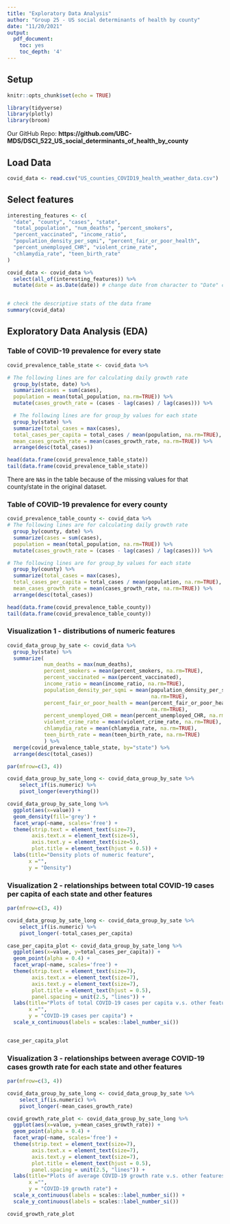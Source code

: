 ```yaml
---
title: "Exploratory Data Analysis"
author: "Group 25 - US social determinants of health by county"
date: "11/20/2021"
output:
  pdf_document:
    toc: yes
    toc_depth: '4'
---
```


## Setup
```r
knitr::opts_chunk$set(echo = TRUE)
```

```r
library(tidyverse)
library(plotly)
library(broom)

```

Our GitHub Repo: 
**https://github.com/UBC-MDS/DSCI_522_US_social_determinants_of_health_by_county**


## Load Data

```r
covid_data <- read.csv("US_counties_COVID19_health_weather_data.csv")
```

## Select features

```r
interesting_features <- c(
  "date", "county", "cases", "state", 
  "total_population", "num_deaths", "percent_smokers", 
  "percent_vaccinated", "income_ratio", 
  "population_density_per_sqmi", "percent_fair_or_poor_health",
  "percent_unemployed_CHR", "violent_crime_rate", 
  "chlamydia_rate", "teen_birth_rate"
)

covid_data <- covid_data %>% 
  select(all_of(interesting_features)) %>%
  mutate(date = as.Date(date)) # change date from character to "Date" class


# check the descriptive stats of the data frame 
summary(covid_data)
```

## Exploratory Data Analysis (EDA)

### Table of COVID-19 prevalence for every state



```r
covid_prevalence_table_state <- covid_data %>%

# The following lines are for calculating daily growth rate
  group_by(state, date) %>%
  summarize(cases = sum(cases),
  population = mean(total_population, na.rm=TRUE)) %>%
  mutate(cases_growth_rate = (cases - lag(cases) / lag(cases))) %>%

  # The following lines are for group_by values for each state
  group_by(state) %>%
  summarize(total_cases = max(cases),
  total_cases_per_capita = total_cases / mean(population, na.rm=TRUE),
  mean_cases_growth_rate = mean(cases_growth_rate, na.rm=TRUE)) %>%
  arrange(desc(total_cases))

head(data.frame(covid_prevalence_table_state))
tail(data.frame(covid_prevalence_table_state))

```
There are `NA`s in the table because of the missing values for that county/state in the original dataset.

### Table of COVID-19 prevalence for every county

```r
covid_prevalence_table_county <- covid_data %>%
# The following lines are for calculating daily growth rate
  group_by(county, date) %>%
  summarize(cases = sum(cases),
  population = mean(total_population, na.rm=TRUE)) %>%
  mutate(cases_growth_rate = (cases - lag(cases) / lag(cases))) %>%

# The following lines are for group_by values for each state
  group_by(county) %>%
  summarize(total_cases = max(cases),
  total_cases_per_capita = total_cases / mean(population, na.rm=TRUE),
  mean_cases_growth_rate = mean(cases_growth_rate, na.rm=TRUE)) %>%
  arrange(desc(total_cases)) 

head(data.frame(covid_prevalence_table_county))
tail(data.frame(covid_prevalence_table_county))

```

### Visualization 1 - distributions of numeric features

```r
covid_data_group_by_sate <- covid_data %>%
  group_by(state) %>%
  summarize(
            num_deaths = max(num_deaths), 
            percent_smokers = mean(percent_smokers, na.rm=TRUE), 
            percent_vaccinated = max(percent_vaccinated), 
            income_ratio = mean(income_ratio, na.rm=TRUE), 
            population_density_per_sqmi = mean(population_density_per_sqmi, 
                                               na.rm=TRUE), 
            percent_fair_or_poor_health = mean(percent_fair_or_poor_health, 
                                               na.rm=TRUE), 
            percent_unemployed_CHR = mean(percent_unemployed_CHR, na.rm=TRUE), 
            violent_crime_rate = mean(violent_crime_rate, na.rm=TRUE), 
            chlamydia_rate = mean(chlamydia_rate, na.rm=TRUE), 
            teen_birth_rate = mean(teen_birth_rate, na.rm=TRUE)
            ) %>%
  merge(covid_prevalence_table_state, by="state") %>%
  arrange(desc(total_cases)) 
```

```r


par(mfrow=c(3, 4))

covid_data_group_by_sate_long <- covid_data_group_by_sate %>%
    select_if(is.numeric) %>%
    pivot_longer(everything()) 

covid_data_group_by_sate_long %>%
  ggplot(aes(x=value)) + 
  geom_density(fill='grey') +
  facet_wrap(~name, scales='free') + 
  theme(strip.text = element_text(size=7),
        axis.text.x = element_text(size=5), 
        axis.text.y = element_text(size=5), 
        plot.title = element_text(hjust = 0.5)) +
  labs(title="Density plots of numeric feature",
       x ="", 
       y = "Density") 


```


### Visualization 2 - relationships between total COVID-19 cases per capita of each state and other features

```r
par(mfrow=c(3, 4))

covid_data_group_by_sate_long <- covid_data_group_by_sate %>%
    select_if(is.numeric) %>%
    pivot_longer(-total_cases_per_capita) 

case_per_capita_plot <- covid_data_group_by_sate_long %>%
  ggplot(aes(x=value, y=total_cases_per_capita)) + 
  geom_point(alpha = 0.4) +
  facet_wrap(~name, scales='free') +
  theme(strip.text = element_text(size=7),
        axis.text.x = element_text(size=7), 
        axis.text.y = element_text(size=7), 
        plot.title = element_text(hjust = 0.5), 
        panel.spacing = unit(2.5, "lines")) +
  labs(title="Plots of total COVID-19 cases per capita v.s. other features",
       x ="", 
       y = "COVID-19 cases per capita") +
  scale_x_continuous(labels = scales::label_number_si())


case_per_capita_plot
```



### Visualization 3 - relationships between average COVID-19 cases growth rate for each state and other features

```r
par(mfrow=c(3, 4))

covid_data_group_by_sate_long <- covid_data_group_by_sate %>%
    select_if(is.numeric) %>%
    pivot_longer(-mean_cases_growth_rate) 

covid_growth_rate_plot <- covid_data_group_by_sate_long %>%
  ggplot(aes(x=value, y=mean_cases_growth_rate)) + 
  geom_point(alpha = 0.4) +
  facet_wrap(~name, scales='free') +
  theme(strip.text = element_text(size=7),
        axis.text.x = element_text(size=7), 
        axis.text.y = element_text(size=7), 
        plot.title = element_text(hjust = 0.5), 
        panel.spacing = unit(2.5, "lines")) +
  labs(title="Plots of average COVID-19 growth rate v.s. other features",
       x ="", 
       y = "COVID-19 growth rate") +
  scale_x_continuous(labels = scales::label_number_si()) +
  scale_y_continuous(labels = scales::label_number_si())

covid_growth_rate_plot
```





